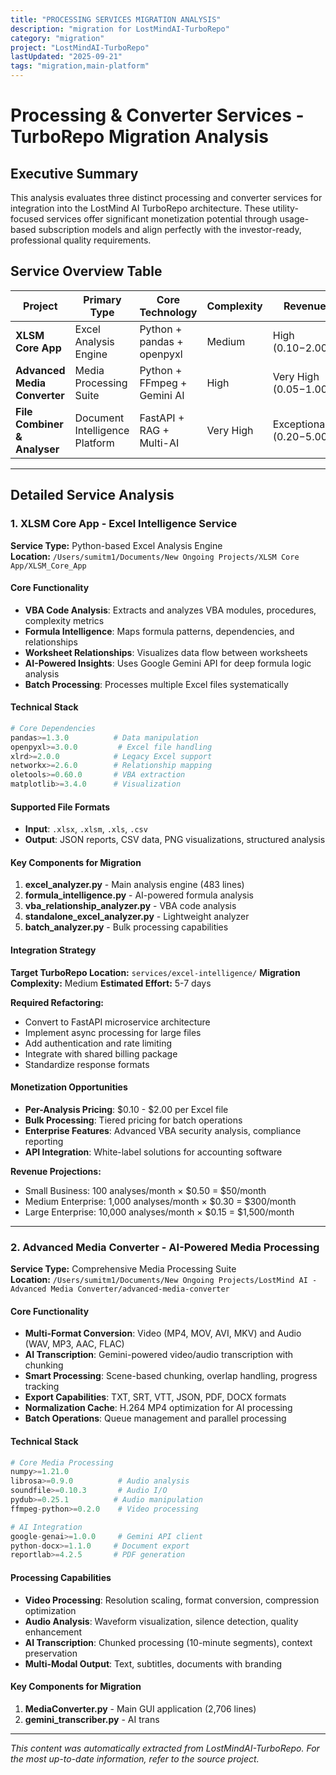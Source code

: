 ```yaml
---
title: "PROCESSING SERVICES MIGRATION ANALYSIS"
description: "migration for LostMindAI-TurboRepo"
category: "migration"
project: "LostMindAI-TurboRepo"
lastUpdated: "2025-09-21"
tags: "migration,main-platform"
---
```


# Processing & Converter Services - TurboRepo Migration Analysis

## Executive Summary

This analysis evaluates three distinct processing and converter services for integration into the LostMind AI TurboRepo architecture. These utility-focused services offer significant monetization potential through usage-based subscription models and align perfectly with the investor-ready, professional quality requirements.

## Service Overview Table

| Project | Primary Type | Core Technology | Complexity | Revenue Potential | Integration Priority |
|---------|-------------|----------------|------------|------------------|---------------------|
| **XLSM Core App** | Excel Analysis Engine | Python + pandas + openpyxl | Medium | High ($0.10-$2.00/analysis) | High |
| **Advanced Media Converter** | Media Processing Suite | Python + FFmpeg + Gemini AI | High | Very High ($0.05-$1.00/minute) | Very High |
| **File Combiner & Analyser** | Document Intelligence Platform | FastAPI + RAG + Multi-AI | Very High | Exceptional ($0.20-$5.00/document) | Critical |

---

## Detailed Service Analysis

### 1. XLSM Core App - Excel Intelligence Service

**Service Type:** Python-based Excel Analysis Engine  
**Location:** `/Users/sumitm1/Documents/New Ongoing Projects/XLSM Core App/XLSM_Core_App`

#### Core Functionality
- **VBA Code Analysis**: Extracts and analyzes VBA modules, procedures, complexity metrics
- **Formula Intelligence**: Maps formula patterns, dependencies, and relationships 
- **Worksheet Relationships**: Visualizes data flow between worksheets
- **AI-Powered Insights**: Uses Google Gemini API for deep formula logic analysis
- **Batch Processing**: Processes multiple Excel files systematically

#### Technical Stack
```python
# Core Dependencies
pandas>=1.3.0          # Data manipulation
openpyxl>=3.0.0         # Excel file handling  
xlrd>=2.0.0            # Legacy Excel support
networkx>=2.6.0        # Relationship mapping
oletools>=0.60.0       # VBA extraction
matplotlib>=3.4.0      # Visualization
```

#### Supported File Formats
- **Input**: `.xlsx`, `.xlsm`, `.xls`, `.csv`
- **Output**: JSON reports, CSV data, PNG visualizations, structured analysis

#### Key Components for Migration
1. **excel_analyzer.py** - Main analysis engine (483 lines)
2. **formula_intelligence.py** - AI-powered formula analysis
3. **vba_relationship_analyzer.py** - VBA code analysis
4. **standalone_excel_analyzer.py** - Lightweight analyzer
5. **batch_analyzer.py** - Bulk processing capabilities

#### Integration Strategy
**Target TurboRepo Location:** `services/excel-intelligence/`
**Migration Complexity:** Medium
**Estimated Effort:** 5-7 days

**Required Refactoring:**
- Convert to FastAPI microservice architecture
- Implement async processing for large files
- Add authentication and rate limiting
- Integrate with shared billing package
- Standardize response formats

#### Monetization Opportunities
- **Per-Analysis Pricing**: $0.10 - $2.00 per Excel file
- **Bulk Processing**: Tiered pricing for batch operations
- **Enterprise Features**: Advanced VBA security analysis, compliance reporting
- **API Integration**: White-label solutions for accounting software

**Revenue Projections:**
- Small Business: 100 analyses/month × $0.50 = $50/month
- Medium Enterprise: 1,000 analyses/month × $0.30 = $300/month  
- Large Enterprise: 10,000 analyses/month × $0.15 = $1,500/month

---

### 2. Advanced Media Converter - AI-Powered Media Processing

**Service Type:** Comprehensive Media Processing Suite  
**Location:** `/Users/sumitm1/Documents/New Ongoing Projects/LostMind AI - Advanced Media Converter/advanced-media-converter`

#### Core Functionality
- **Multi-Format Conversion**: Video (MP4, MOV, AVI, MKV) and Audio (WAV, MP3, AAC, FLAC)
- **AI Transcription**: Gemini-powered video/audio transcription with chunking
- **Smart Processing**: Scene-based chunking, overlap handling, progress tracking
- **Export Capabilities**: TXT, SRT, VTT, JSON, PDF, DOCX formats
- **Normalization Cache**: H.264 MP4 optimization for AI processing
- **Batch Operations**: Queue management and parallel processing

#### Technical Stack
```python
# Core Media Processing
numpy>=1.21.0
librosa>=0.9.0          # Audio analysis
soundfile>=0.10.3       # Audio I/O
pydub>=0.25.1          # Audio manipulation
ffmpeg-python>=0.2.0    # Video processing

# AI Integration
google-genai>=1.0.0     # Gemini API client
python-docx>=1.1.0     # Document export
reportlab>=4.2.5       # PDF generation
```

#### Processing Capabilities
- **Video Processing**: Resolution scaling, format conversion, compression optimization
- **Audio Analysis**: Waveform visualization, silence detection, quality enhancement
- **AI Transcription**: Chunked processing (10-minute segments), context preservation
- **Multi-Modal Output**: Text, subtitles, documents with branding

#### Key Components for Migration
1. **MediaConverter.py** - Main GUI application (2,706 lines)
2. **gemini_transcriber.py** - AI trans

---
*This content was automatically extracted from LostMindAI-TurboRepo. For the most up-to-date information, refer to the source project.*
